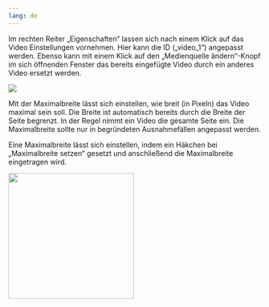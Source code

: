 ```yaml
---
lang: de
---
```


Im rechten Reiter „Eigenschaften“ lassen sich nach einem Klick auf das Video Einstellungen vornehmen. Hier kann die ID („video_1“) angepasst werden. Ebenso kann mit einem Klick auf den „Medienquelle ändern“-Knopf im sich öffnenden Fenster das bereits eingefügte Video durch ein anderes Video ersetzt werden. 

![](Video_ID_Grafik.png)

Mit der Maximalbreite lässt sich einstellen, wie breit (in Pixeln) das Video maximal sein soll. Die Breite ist automatisch bereits durch die Breite der Seite begrenzt. In der Regel nimmt ein Video die gesamte Seite ein. Die Maximalbreite sollte nur in begründeten Ausnahmefällen angepasst werden.

Eine Maximalbreite lässt sich einstellen, indem ein Häkchen bei „Maximalbreite setzen“ gesetzt und anschließend die Maximalbreite eingetragen wird.

![](Video_Maximalbreite_Grafik.png){width=250}